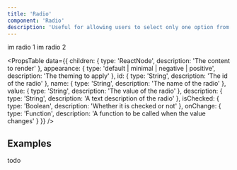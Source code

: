 ```yaml
---
title: 'Radio'
component: 'Radio'
description: 'Useful for allowing users to select only one option from a set.'
---
```


<Radio id="im radio id 1" name="im radio name" value="im radio 1">
  im radio 1
</Radio>
<Radio id="im radio id 2" name="im radio name" value="im radio 2">
  im radio 2
</Radio>

<PropsTable
  data={{
    children: {
      type: 'ReactNode',
      description: 'The content to render'
    },
    appearance: {
      type: 'default | minimal | negative | positive',
      description: 'The theming to apply'
    },
    id: {
      type: 'String',
      description: 'The id of the radio'
    },
    name: {
      type: 'String',
      description: 'The name of the radio'
    },
    value: {
      type: 'String',
      description: 'The value of the radio'
    },
    description: {
      type: 'String',
      description: 'A text description of the radio'
    },
    isChecked: {
      type: 'Boolean',
      description: 'Whether it is checked or not'
    },
    onChange: {
      type: 'Function',
      description: 'A function to be called when the value changes'
    }
  }}
/>

## Examples

todo

